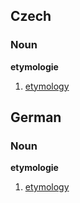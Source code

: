 ==Czech==
===Noun===
'''etymologie'''
# [[etymology]]

==German==
===Noun===
'''etymologie'''
# [[etymology]]